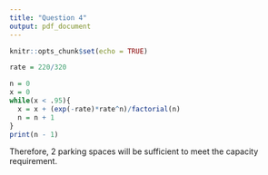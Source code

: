 ```yaml
---
title: "Question 4"
output: pdf_document
---
```


```r
knitr::opts_chunk$set(echo = TRUE)
```

```r
rate = 220/320

n = 0
x = 0
while(x < .95){
  x = x + (exp(-rate)*rate^n)/factorial(n)
  n = n + 1
}
print(n - 1)
```

Therefore, 2 parking spaces will be sufficient to meet the capacity requirement.